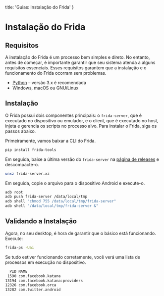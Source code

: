   title: 'Guias: Instalação do Frida'
}

# Instalação do Frida

## Requisitos
A instalação do Frida é um processo bem simples e direto. No entanto, antes de começar, é importante garantir que seu sistema atenda a alguns requisitos essenciais. Esses requisitos garantem que a instalação e o funcionamento do Frida ocorram sem problemas.

- [Python](https://python.org/) – versão 3.x é recomendada
- Windows, macOS ou GNU/Linux

## Instalação
O Frida possui dois componentes principais: o `frida-server`, que é executado no dispositivo ou emulador, e o client, que é executado no host, injeta e gerencia os scripts no processo alvo. Para instalar o Frida, siga os passos abaixo.

Primeiramente, vamos baixar a CLI do Frida.

```bash
pip install frida-tools
```

Em seguida, baixe a última versão do `frida-server` na [página de releases](https://github.com/frida/frida/releases) e descompacte-o.

```bash
unxz frida-server.xz
```

Em seguida, copie o arquivo para o dispositivo Android e execute-o.

```bash
adb root
adb push frida-server /data/local/tmp
adb shell "chmod 755 /data/local/tmp/frida-server"
adb shell "/data/local/tmp/frida-server &"
```

## Validando a Instalação
Agora, no seu desktop, é hora de garantir que o básico está funcionando. Execute:
```bash
frida-ps -Uai
```

Se tudo estiver funcionando corretamente, você verá uma lista de processos em execução no dispositivo.
```txt
  PID NAME
 1590 com.facebook.katana
13194 com.facebook.katana:providers
12326 com.facebook.orca
13282 com.twitter.android
```